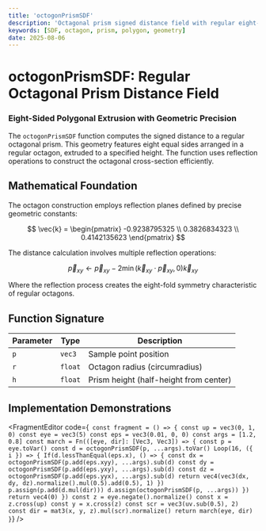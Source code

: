```yaml
---
title: 'octogonPrismSDF'
description: 'Octagonal prism signed distance field with regular eight-sided geometry'
keywords: [SDF, octagon, prism, polygon, geometry]
date: 2025-08-06
---
```



# octogonPrismSDF: Regular Octagonal Prism Distance Field

### Eight-Sided Polygonal Extrusion with Geometric Precision

The `octogonPrismSDF` function computes the signed distance to a regular octagonal prism. This geometry features eight equal sides arranged in a regular octagon, extruded to a specified height. The function uses reflection operations to construct the octagonal cross-section efficiently.

## Mathematical Foundation

The octagon construction employs reflection planes defined by precise geometric constants:

$$
\vec{k} = \begin{pmatrix}
-0.9238795325 \\
0.3826834323 \\
0.4142135623
\end{pmatrix}
$$

The distance calculation involves multiple reflection operations:

$$
\vec{p}_{xy} \leftarrow \vec{p}_{xy} - 2 \min(\vec{k}_{xy} \cdot \vec{p}_{xy}, 0) \vec{k}_{xy}
$$

Where the reflection process creates the eight-fold symmetry characteristic of regular octagons.

## Function Signature

| Parameter | Type    | Description                            |
| --------- | ------- | -------------------------------------- |
| `p`       | `vec3`  | Sample point position                  |
| `r`       | `float` | Octagon radius (circumradius)          |
| `h`       | `float` | Prism height (half-height from center) |

## Implementation Demonstrations

<FragmentEditor
        code={`
const fragment = () => {
        const up = vec3(0, 1, 0)
        const eye = vec3(5)
        const eps = vec3(0.01, 0, 0)
        const args = [1.2, 0.8]
        const march = Fn(([eye, dir]: [Vec3, Vec3]) => {
                const p = eye.toVar()
                const d = octogonPrismSDF(p, ...args).toVar()
                Loop(16, ({ i }) => {
                        If(d.lessThanEqual(eps.x), () => {
                                const dx = octogonPrismSDF(p.add(eps.xyy), ...args).sub(d)
                                const dy = octogonPrismSDF(p.add(eps.yxy), ...args).sub(d)
                                const dz = octogonPrismSDF(p.add(eps.yyx), ...args).sub(d)
                                return vec4(vec3(dx, dy, dz).normalize().mul(0.5).add(0.5), 1)
                        })
                        p.assign(p.add(d.mul(dir)))
                        d.assign(octogonPrismSDF(p, ...args))
                })
                return vec4(0)
        })
        const z = eye.negate().normalize()
        const x = z.cross(up)
        const y = x.cross(z)
        const scr = vec3(uv.sub(0.5), 2)
        const dir = mat3(x, y, z).mul(scr).normalize()
        return march(eye, dir)
}`}
/>

